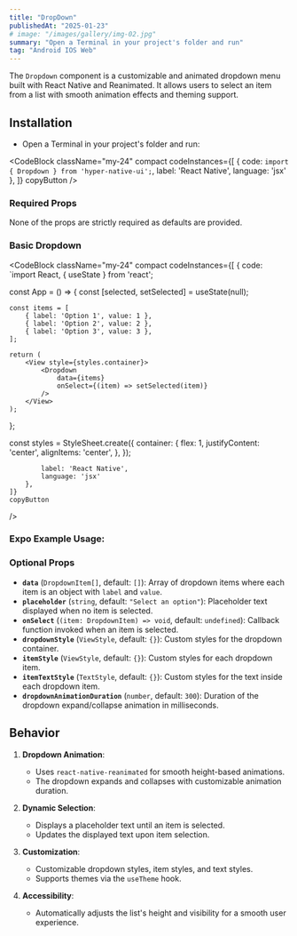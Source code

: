 ```yaml
---
title: "DropDown"
publishedAt: "2025-01-23"
# image: "/images/gallery/img-02.jpg"
summary: "Open a Terminal in your project's folder and run"
tag: "Android IOS Web"
---
```


The `Dropdown` component is a customizable and animated dropdown menu built with React Native and Reanimated. It allows users to select an item from a list with smooth animation effects and theming support.

## Installation

* Open a Terminal in your project's folder and run:

<CodeBlock className="my-24"
    compact
    codeInstances={[
        {
            code: `import { Dropdown } from 'hyper-native-ui';`,
            label: 'React Native',
            language: 'jsx'
        },
    ]}
    copyButton
/>

### Required Props

None of the props are strictly required as defaults are provided.

### Basic Dropdown
<CodeBlock className="my-24"
    compact
    codeInstances={[
        {
            code: `import React, { useState } from 'react';

const App = () => {
    const [selected, setSelected] = useState(null);

    const items = [
        { label: 'Option 1', value: 1 },
        { label: 'Option 2', value: 2 },
        { label: 'Option 3', value: 3 },
    ];

    return (
        <View style={styles.container}>
            <Dropdown
                data={items}
                onSelect={(item) => setSelected(item)}
            />
        </View>
    );
};

const styles = StyleSheet.create({
    container: {
        flex: 1,
        justifyContent: 'center',
        alignItems: 'center',
    },
});

            label: 'React Native',
            language: 'jsx'
        },
    ]}
    copyButton
/>

### **Expo Example Usage:**
<div 
data-snack-id="@akashmondal0/dropdown-hyper-native-ui" 
data-snack-platform="web" 
data-snack-preview="true" 
data-snack-theme="dark" 
style={{
  "overflow":"hidden",
  "background":"#0C0D0E",
  "border":"1px solid var(--color-border)",
  "borderRadius":"4px",
  "height":"505px",
  "width":"100%"
}}></div>
<script async src="https://snack.expo.dev/embed.js"></script>

### Optional Props

- **`data`** (`DropdownItem[]`, default: `[]`): Array of dropdown items where each item is an object with `label` and `value`.
- **`placeholder`** (`string`, default: `"Select an option"`): Placeholder text displayed when no item is selected.
- **`onSelect`** (`(item: DropdownItem) => void`, default: `undefined`): Callback function invoked when an item is selected.
- **`dropdownStyle`** (`ViewStyle`, default: `{}`): Custom styles for the dropdown container.
- **`itemStyle`** (`ViewStyle`, default: `{}`): Custom styles for each dropdown item.
- **`itemTextStyle`** (`TextStyle`, default: `{}`): Custom styles for the text inside each dropdown item.
- **`dropdownAnimationDuration`** (`number`, default: `300`): Duration of the dropdown expand/collapse animation in milliseconds.

## Behavior

1. **Dropdown Animation**:
   - Uses `react-native-reanimated` for smooth height-based animations.
   - The dropdown expands and collapses with customizable animation duration.

2. **Dynamic Selection**:
   - Displays a placeholder text until an item is selected.
   - Updates the displayed text upon item selection.

3. **Customization**:
   - Customizable dropdown styles, item styles, and text styles.
   - Supports themes via the `useTheme` hook.

4. **Accessibility**:
   - Automatically adjusts the list's height and visibility for a smooth user experience.